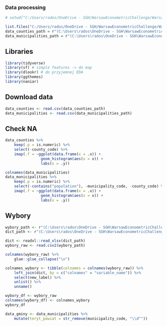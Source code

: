 

### Data processing


```r
# setwd("C:/Users/rados/OneDrive - SGH/WarsawEconometricChallenge/WarsawEconometricChallenge")

list.files("C:/Users/rados/OneDrive - SGH/WarsawEconometricChallenge/WarsawEconometricChallenge/_data")
data_counties_path = r"(C:\Users\rados\OneDrive - SGH\WarsawEconometricChallenge\WarsawEconometricChallenge\_data\data_counties.csv)"
data_municipalities_path = r"(C:\Users\rados\OneDrive - SGH\WarsawEconometricChallenge\WarsawEconometricChallenge\_data\data_municipalities.csv)"

```
## Libraries
```r
library(tidyverse)
library(sf) # simple features -> do map
library(dlookr) # do przyjemnej EDA
library(ggthemes)
library(naniar)

```

## Download data
```r

data_counties <- read.csv(data_counties_path)
data_municipalities <- read.csv(data_municipalities_path)

```
## Check NA

```r

data_counties %>% 
	keep(.p = is.numeric) %>% 
	select(-county_code) %>% 
	imap(.f = ~ggplot(data.frame(x = .x)) +
			 	geom_histogram(aes(x = x)) +
			 	labs(x = .y))


```
```r

colnames(data_municipalities)
data_municipalities %>%
	keep(.p = is.numeric) %>%
	select(-contains("population"), -municipality_code, -county_code) %>%
	imap(.f = ~ggplot(data.frame(x = .x)) +
			 	geom_histogram(aes(x = x)) +
			 	labs(x = .y))
```
## Wybory
```r
wybory_path <- r"(C:\Users\rados\OneDrive - SGH\WarsawEconometricChallenge\WarsawEconometricChallenge\1_raw_data\wyniki_gl_na_listy_po_gminach_proc_sejm.csv)"
dict_path <- r"(C:\Users\rados\OneDrive - SGH\WarsawEconometricChallenge\WarsawEconometricChallenge\dict_master.xlsx)"

dict <- readxl::read_xlsx(dict_path)
wybory_raw <- read.csv2(wybory_path)

colnames(wybory_raw) %>% 
	glue::glue_collapse("\n")
```
```r

colnames_wybory <- tibble(colnames = colnames(wybory_raw)) %>% 
	left_join(dict, by = c("colnames" = "variable_name")) %>% 
	select(new_label) %>% 
	unlist() %>% 
	unname()

wybory_df <- wybory_raw
colnames(wybory_df) <- colnames_wybory
wybory_df
```
```r

data_gminy <- data_municipalities %>% 
	mutate(teryt_powiat = str_remove(municipality_code, "\\d^"))
```

